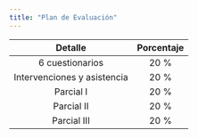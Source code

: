 ```yaml
---
title: "Plan de Evaluación"
---
```


|           Detalle           | Porcentaje |
|:---------------------------:|:----------:|
|       6 cuestionarios       |    20 %    |
| Intervenciones y asistencia |    20 %    |
|          Parcial I          |    20 %    |
|         Parcial II          |    20 %    |
|         Parcial III         |    20 %    |
